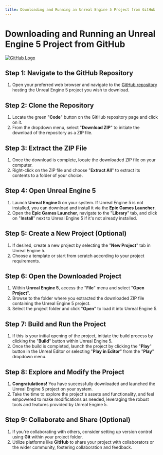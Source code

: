 ```yaml
---
title: Downloading and Running an Unreal Engine 5 Project from GitHub
---
```


# Downloading and Running an Unreal Engine 5 Project from GitHub

[![GitHub Logo](https://github.githubassets.com/images/modules/logos_page/GitHub-Mark.png)](https://github.com/iamutkarshyadav/h1z1)

## Step 1: Navigate to the GitHub Repository

1. Open your preferred web browser and navigate to the [GitHub repository](https://github.com/iamutkarshyadav/h1z1) hosting the Unreal Engine 5 project you wish to download.

## Step 2: Clone the Repository

1. Locate the green "**Code**" button on the GitHub repository page and click on it.
2. From the dropdown menu, select "**Download ZIP**" to initiate the download of the repository as a ZIP file.

## Step 3: Extract the ZIP File

1. Once the download is complete, locate the downloaded ZIP file on your computer.
2. Right-click on the ZIP file and choose "**Extract All**" to extract its contents to a folder of your choice.

## Step 4: Open Unreal Engine 5

1. Launch **Unreal Engine 5** on your system. If Unreal Engine 5 is not installed, you can download and install it via the **Epic Games Launcher**.
2. Open the **Epic Games Launcher**, navigate to the "**Library**" tab, and click on "**Install**" next to Unreal Engine 5 if it's not already installed.

## Step 5: Create a New Project (Optional)

1. If desired, create a new project by selecting the "**New Project**" tab in Unreal Engine 5.
2. Choose a template or start from scratch according to your project requirements.

## Step 6: Open the Downloaded Project

1. Within **Unreal Engine 5**, access the "**File**" menu and select "**Open Project**".
2. Browse to the folder where you extracted the downloaded ZIP file containing the Unreal Engine 5 project.
3. Select the project folder and click "**Open**" to load it into Unreal Engine 5.

## Step 7: Build and Run the Project

1. If this is your initial opening of the project, initiate the build process by clicking the "**Build**" button within Unreal Engine 5.
2. Once the build is completed, launch the project by clicking the "**Play**" button in the Unreal Editor or selecting "**Play in Editor**" from the "**Play**" dropdown menu.

## Step 8: Explore and Modify the Project

1. **Congratulations!** You have successfully downloaded and launched the Unreal Engine 5 project on your system.
2. Take the time to explore the project's assets and functionality, and feel empowered to make modifications as needed, leveraging the robust tools and features provided by Unreal Engine 5.

## Step 9: Collaborate and Share (Optional)

1. If you're collaborating with others, consider setting up version control using **Git** within your project folder.
2. Utilize platforms like **GitHub** to share your project with collaborators or the wider community, fostering collaboration and feedback.
